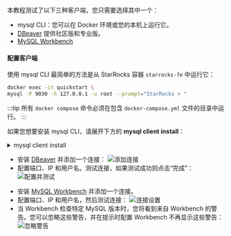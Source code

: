 

本教程测试了以下三种客户端，您只需要选择其中一个：

- mysql CLI：您可以在 Docker 环境或您的本机上运行它。
- [DBeaver](https://dbeaver.io/download/) 提供社区版和专业版。
- [MySQL Workbench](https://dev.mysql.com/downloads/workbench/)

#### 配置客户端

<Tabs groupId="client">
<TabItem value="mysqlCLI" label="mysql CLI" default>


使用 mysql CLI 最简单的方法是从 StarRocks 容器 `starrocks-fe` 中运行它：

```bash
docker exec -it quickstart \
mysql -P 9030 -h 127.0.0.1 -u root --prompt="StarRocks > "
```

:::tip
所有 `docker compose` 命令必须在包含 `docker-compose.yml` 文件的目录中运行。
:::

如果您想要安装 mysql CLI，请展开下方的 **mysql client install**：

<details>


<summary>mysql client install</summary>


- macOS：如果您使用 Homebrew 并且不需要 MySQL 服务器，运行 `brew install mysql` 来安装 CLI。
- Linux：检查您的包管理系统中的 `mysql` 客户端。例如，使用 `yum install mariadb`。
- Microsoft Windows：安装 [MySQL Community Server](https://dev.mysql.com/downloads/mysql/) 并运行提供的客户端，或者在 WSL 中运行 `mysql`。

</details>


</TabItem>


<TabItem value="DBeaver" label="DBeaver" >


- 安装 [DBeaver](https://dbeaver.io/download/) 并添加一个连接：
![添加连接](./DBeaver-1.png)
- 配置端口、IP 和用户名。测试连接，如果测试成功则点击“完成”：
![配置并测试](./DBeaver-2.png)

</TabItem>
<TabItem value="MySQLWorkbench" label="MySQL Workbench">


- 安装 [MySQL Workbench](https://dev.mysql.com/downloads/workbench/) 并添加一个连接。
- 配置端口、IP 和用户名，然后测试连接：
![连接设置](./Workbench-1.png)
- 当 Workbench 检查特定 MySQL 版本时，您将看到来自 Workbench 的警告。您可以忽略这些警告，并在提示时配置 Workbench 不再显示这些警告：
![忽略警告](./Workbench-2.png)
</TabItem>

</Tabs>
